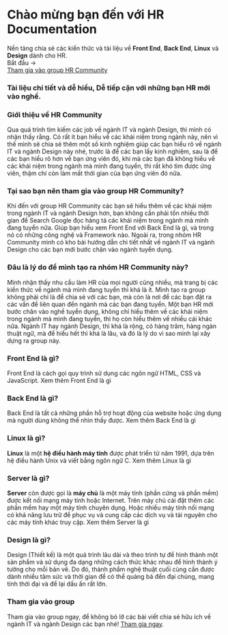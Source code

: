 
<div className="home-content">
  <div className="content-container">
    <FadeIn delay={0.1}>
      <h1 className="headline">Chào mừng bạn đến với <span className="nx-inline nx-bg-gradient-to-r nx-from-[var(--color-primary)] nx-via-[var(--color-secondary)] nx-to-[var(--color-complementary)] nx-bg-clip-text nx-text-transparent">HR Documentation</span></h1>
    </FadeIn>
    <FadeIn delay={0.2}>
      <div className="subtitle">Nền tảng chia sẻ các kiến thức và tài liệu về <strong>Front End</strong>, <strong>Back End</strong>, <strong>Linux</strong> và <strong>Design</strong> dành cho HR.</div>
    </FadeIn>
    <div className="button-action">
      <FadeIn delay={0.3}>
        <div className="button-start">
          <Link href="/front-end">Bắt đầu →</Link>
        </div>
      </FadeIn>
      <FadeIn delay={0.4}>
        <div className="button-follow">
          <a href="https://www.facebook.com/groups/xomhr" target="_blank">Tham gia vào group HR Community</a>
        </div>
      </FadeIn>
    </div>
  </div>

<style jsx>{`
  :global(#docs-card) {
    background-image: url(/documentation-card.png);
    background-size: cover;
    color: #000;
    text-shadow: 0 0 1rem rgba(0, 0, 0, 0.2);
  }
  :global(.dark #docs-card) {
    filter: brightness(70%);
  }
  @media screen and (max-width: 1024px) {
    :global(#docs-card) {
      aspect-ratio: 135/86;
    }
  }
  @media screen and (max-width: 768px) {
    :global(#docs-card) {
      background-position: -226px 0;
      background-size: 250%;
      min-height: 348px;
      width: 100%;
      aspect-ratio: auto;
    }
  }
`}</style>

  <div className="features-container">
    <div className="content-container">
      <Features>
        <Feature large centered id="docs-card">
          <h3>Tài liệu chi tiết và dễ hiểu, Dễ tiếp cận với những bạn HR mới vào nghề.</h3>
        </Feature>
        <Feature centered>
          <div className="h-full flex flex-col justify-between">
            <h3>Giới thiệu về HR Community</h3>
            <p>Qua quá trình tìm kiếm các job về ngành IT và ngành Design, thì mình có nhận thấy rằng. Có rất ít bạn hiểu về các khái niệm trong ngành này, nên vì thế mình sẽ chia sẻ thêm một số kinh nghiệm giúp các bạn hiểu rõ về ngành IT và ngành Design này nhé, trước là để các bạn lấy kinh nghiệm, sau là để các bạn hiểu rõ hơn về bạn ứng viên đó, khi mà các bạn đã không hiểu về các khái niệm trong ngành mà mình đang tuyển, thì rất khó tìm được ứng viên, thậm chí còn làm mất thời gian của bạn ứng viên đó nữa.</p>
          </div>
        </Feature>
        <Feature>
          <h3>Tại sao bạn nên tham gia vào group HR Community?</h3>
          <p>Khi đến với group HR Community các bạn sẽ hiểu thêm về các khái niệm trong ngành IT và ngành Design hơn, bạn không cần phải tốn nhiều thời gian để Search Google đọc hàng tá các khái niệm trong ngành mà mình đang tuyển nữa. Giúp bạn hiểu xem Front End với Back End là gì, và trong nó có những công nghệ và Framework nào. Ngoài ra, trong nhóm HR Community mình có kho bài hướng dẫn chi tiết nhất về ngành IT và ngành Design cho các bạn mới bước chân vào ngành tuyển dụng.</p>
        </Feature>
        <Feature large>
          <h3>Đâu là lý do để mình tạo ra nhóm HR Community này?</h3>
          <p>Mình nhận thấy nhu cầu làm HR của mọi người cũng nhiều, mà trang bị các kiến thức về ngành mà mình đang tuyển thì khá là ít. Mình tạo ra group không phải chỉ là để chia sẻ với các bạn, mà còn là nơi để các bạn đặt ra các vấn đề liên quan đến ngành mà các bạn đang tuyển. Một bạn HR mới bước chân vào nghề tuyển dụng, không chỉ hiểu thêm về các khái niệm trong ngành mà mình đang tuyển, thì họ còn hiểu thêm về nhiều cái khác nữa. Ngành IT hay ngành Design, thì khá là rộng, có hàng trăm, hàng ngàn thuật ngữ, mà để hiểu hết thì khá là lâu, và đó là lý do vì sao mình lại xây dựng ra group này.</p>
        </Feature>
        <Feature>
          <h3>Front End là gì?</h3>
          <p>Front End là cách gọi quy trình sử dụng các ngôn ngữ HTML, CSS và JavaScript. <Link href="/front-end">Xem thêm Front End là gì</Link></p>
        </Feature>
        <Feature>
          <h3>Back End là gì?</h3>
          <p>Back End là tất cả những phần hỗ trợ hoạt động của website hoặc ứng dụng mà người dùng không thể nhìn thấy được. <Link href="/back-end">Xem thêm Back End là gì</Link></p>
        </Feature>
        <Feature>
          <h3>Linux là gì?</h3>
          <p><b>Linux</b> là một <b>hệ điều hành máy tính</b> được phát triển từ năm 1991, dựa trên hệ điều hành Unix và viết bằng ngôn ngữ C. <Link href="/linux">Xem thêm Linux là gì</Link></p>
        </Feature>
        <Feature>
          <h3>Server là gì?</h3>
          <p><b>Server</b> còn được gọi là <b>máy chủ</b> là một máy tính (phần cứng và phần mềm) được kết nối mạng máy tính hoặc Internet. Trên máy chủ cài đặt thêm các phần mềm hay một máy tính chuyên dụng. Hoặc nhiều máy tính nối mạng có khả năng lưu trữ để phục vụ và cung cấp các dịch vụ và tài nguyên cho các máy tính khác truy cập. <Link href="/linux/server">Xem thêm Server là gì</Link></p>
        </Feature>
        <Feature>
          <h3>Design là gì?</h3>
          <p>Design (Thiết kế) là một quá trình lâu dài và theo trình tự để hình thành một sản phẩm và sử dụng đa dạng những cách thức khác nhau để hình thành ý tưởng cho mỗi bản vẽ. Do đó, thành phẩm nghệ thuật cuối cùng cần được dành nhiều tâm sức và thời gian để có thể quảng bá đến đại chúng, mang tính thời đại và để lại dấu ấn rất lớn.</p>
        </Feature>
        <Feature>
          <h3>Tham gia vào group</h3>
          <p>Tham gia vào group ngay, để không bỏ lỡ các bài viết chia sẻ hữu ích về ngành IT và ngành Design các bạn nhé! <a href="https://www.facebook.com/groups/xomhr" target="_blank">Tham gia ngay</a>.</p>
        </Feature>
      </Features>
    </div>
  </div>
</div>
